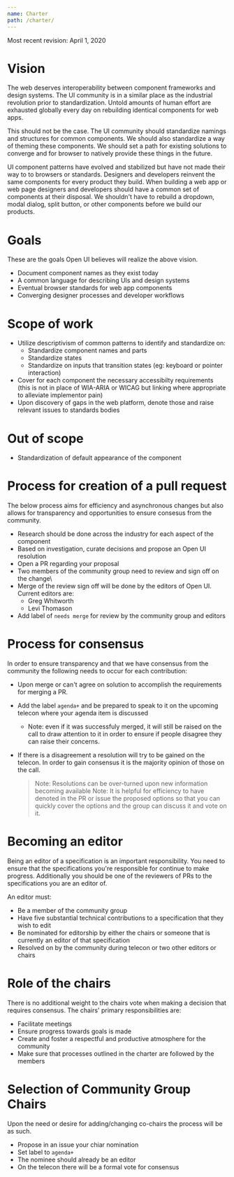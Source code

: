 ```yaml
---
name: Charter
path: /charter/
---
```


Most recent revision: April 1, 2020

# Vision

The web deserves interoperability between component frameworks and design systems.
The UI community is in a similar place as the industrial revolution prior to standardization.
Untold amounts of human effort are exhausted globally every day on rebuilding identical components for web apps.

This should not be the case.
The UI community should standardize namings and structures for common components.
We should also standardize a way of theming these components.
We should set a path for existing solutions to converge and for browser to natively provide these things in the future.

UI component patterns have evolved and stabilized but have not made their way to to browsers or standards.
Designers and developers reinvent the same components for every product they build.
When building a web app or web page designers and developers should have a common set of components at their disposal.
We shouldn't have to rebuild a dropdown, modal dialog, split button, or other components before we build our products.

# Goals

These are the goals Open UI believes will realize the above vision.

- Document component names as they exist today
- A common language for describing UIs and design systems
- Eventual browser standards for web app components
- Converging designer processes and developer workflows

# Scope of work

- Utilize descriptivism of common patterns to identify and standardize on:
  - Standardize component names and parts
  - Standardize states
  - Standardize on inputs that transition states (eg: keyboard or pointer interaction)
- Cover for each component the necessary accessibilty requirements (this is not in place of
  WIA-ARIA or WICAG but linking where appropriate to alleviate implementor pain)
- Upon discovery of gaps in the web platform, denote those and raise relevant issues to
  standards bodies

# Out of scope

- Standardization of default appearance of the component

# Process for creation of a pull request

The below process aims for efficiency and asynchronous changes but also allows for transparency
and opportunities to ensure consesus from the community.

- Research should be done across the industry for each aspect of the component
- Based on investigation, curate decisions and propose an Open UI resolution
- Open a PR regarding your proposal
- Two members of the community group need to review and sign off on the change\
- Merge of the review sign off will be done by the editors of Open UI. Current editors are:
  - Greg Whitworth
  - Levi Thomason
- Add label of `needs merge` for review by the community group and editors

# Process for consensus

In order to ensure transparency and that we have consensus from the community the following
needs to occur for each contribution:

- Upon merge or can't agree on solution to accomplish the requirements for
  merging a PR.
- Add the label `agenda+` and be prepared to speak to it on the upcoming
  telecon where your agenda item is discussed
  - Note: even if it was successfuly merged, it will still be raised on the call
    to draw attention to it in order to ensure if people disagree they can raise their
    concerns.
- If there is a disagreement a resolution will try to be gained on the telecon. In order
  to gain consensus it is the majority opinion of those on the call.

  > Note: Resolutions can be over-turned upon new information becoming available
  > Note: It is helpful for efficiency to have denoted in the PR or issue the proposed
  > options so that you can quickly cover the options and the group can discuss it and
  > vote on it.

# Becoming an editor

Being an editor of a specification is an important responsibility. You need to ensure that
the specifications you're responsible for continue to make progress. Additionally you should
be one of the reviewers of PRs to the specifications you are an editor of.

An editor must:

- Be a member of the community group
- Have five substantial technical contributions to a specification that they wish to edit
- Be nominated for editorship by either the chairs or someone that is currently an
  editor of that specification
- Resolved on by the community during telecon or two other editors or chairs

# Role of the chairs

There is no additional weight to the chairs vote when making a decision that requires
consensus. The chairs' primary responsibilities are:

- Facilitate meetings
- Ensure progress towards goals is made
- Create and foster a respectful and productive atmosphere for the community
- Make sure that processes outlined in the charter are followed by the members

# Selection of Community Group Chairs

Upon the need or desire for adding/changing co-chairs the process will be as such.

- Propose in an issue your chiar nomination
- Set label to `agenda+`
- The nominee should already be an editor
- On the telecon there will be a formal vote for consensus
